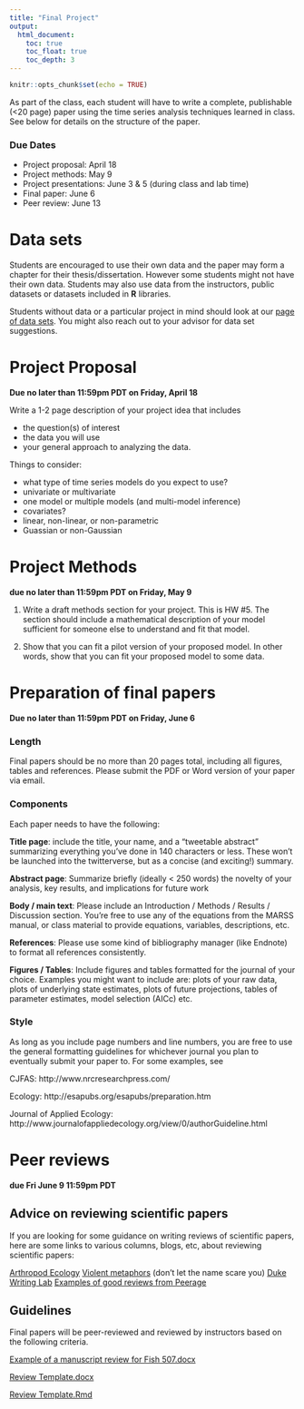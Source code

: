 ```yaml
---
title: "Final Project"
output:
  html_document:
    toc: true
    toc_float: true
    toc_depth: 3
---
```


```r
knitr::opts_chunk$set(echo = TRUE)
```

As part of the class, each student will have to write a complete, publishable (<20 page) paper using the time series analysis techniques learned in class. See below for details on the structure of the paper.

### Due Dates

* Project proposal: April 18
* Project methods: May 9
* Project presentations: June 3 & 5 (during class and lab time)
* Final paper: June 6
* Peer review: June 13


# Data sets

Students are encouraged to use their own data and the paper may form a chapter for their thesis/dissertation. However some students might not have their own data. Students may also use data from the instructors, public datasets or datasets included in __R__ libraries.

Students without data or a particular project in mind should look at our [page of data sets](data_sets.html). You might also reach out to your advisor for data set suggestions.


# Project Proposal

**Due no later than 11:59pm PDT on Friday, April 18**

Write a 1-2 page description of your project idea that includes

* the question(s) of interest
* the data you will use
* your general approach to analyzing the data.

Things to consider:

* what type of time series models do you expect to use?
* univariate or multivariate
* one model or multiple models (and multi-model inference)
* covariates?
* linear, non-linear, or non-parametric
* Guassian or non-Gaussian

# Project Methods

**due no later than 11:59pm PDT on Friday, May 9**

1. Write a draft methods section for your project. This is HW #5. The section should include a mathematical description of your model sufficient for someone else to understand and fit that model.

2. Show that you can fit a pilot version of your proposed model. In other words, show that you can fit your proposed model to some data.


# Preparation of final papers

**Due no later than 11:59pm PDT on Friday, June 6**

### Length

Final papers should be no more than 20 pages total, including all figures, tables and references. Please submit the PDF or Word version of your paper via email.

### Components

Each paper needs to have the following:

**Title page**: include the title, your name, and a "tweetable abstract" summarizing everything you've done in 140 characters or less. These won't be launched into the twitterverse, but as a concise (and exciting!) summary. 

**Abstract page**: Summarize briefly (ideally < 250 words) the novelty of your analysis, key results, and implications for future work

**Body / main text**: Please include an Introduction / Methods / Results / Discussion section. You're free to use any of the equations from the MARSS manual, or class material to provide equations, variables, descriptions, etc. 

**References**: Please use some kind of bibliography manager (like Endnote) to format all references consistently. 

**Figures / Tables**: Include figures and tables formatted for the journal of your choice. Examples you might want to include are: plots of your raw data, plots of underlying state estimates, plots of future projections, tables of parameter estimates, model selection (AICc) etc. 

### Style

As long as you include page numbers and line numbers, you are free to use the general formatting guidelines for whichever journal you plan to eventually submit your paper to. For some examples, see 

CJFAS: http://www.nrcresearchpress.com/

Ecology: http://esapubs.org/esapubs/preparation.htm

Journal of Applied Ecology: http://www.journalofappliedecology.org/view/0/authorGuideline.html

# Peer reviews

**due Fri June 9 11:59pm PDT**

## Advice on reviewing scientific papers

If you are looking for some guidance on writing reviews of scientific papers, here are some links to various columns, blogs, etc, about reviewing scientific papers:

[Arthropod Ecology](http://arthropodecology.com/2012/02/29/how-to-review-a-scientific-paper/)
[Violent metaphors](http://violentmetaphors.com/2013/12/13/how-to-become-good-at-peer-review-a-guide-for-young-scientists/) (don't let the name scare you)
[Duke Writing Lab](http://twp.duke.edu/uploads/media_items/scientificarticlereview.original.pdf)
[Examples of good reviews from Peerage](http://www.peerageofscience.org/review/review-examples/)

## Guidelines

Final papers will be peer-reviewed and reviewed by instructors based on the following criteria.

[Example of a manuscript review for Fish 507.docx](Files/MANUSCRIPT REVIEW FOR FISH 507.docx)

[Review Template.docx](Files/review_template.docx)

[Review Template.Rmd](Files/review_template.Rmd)

